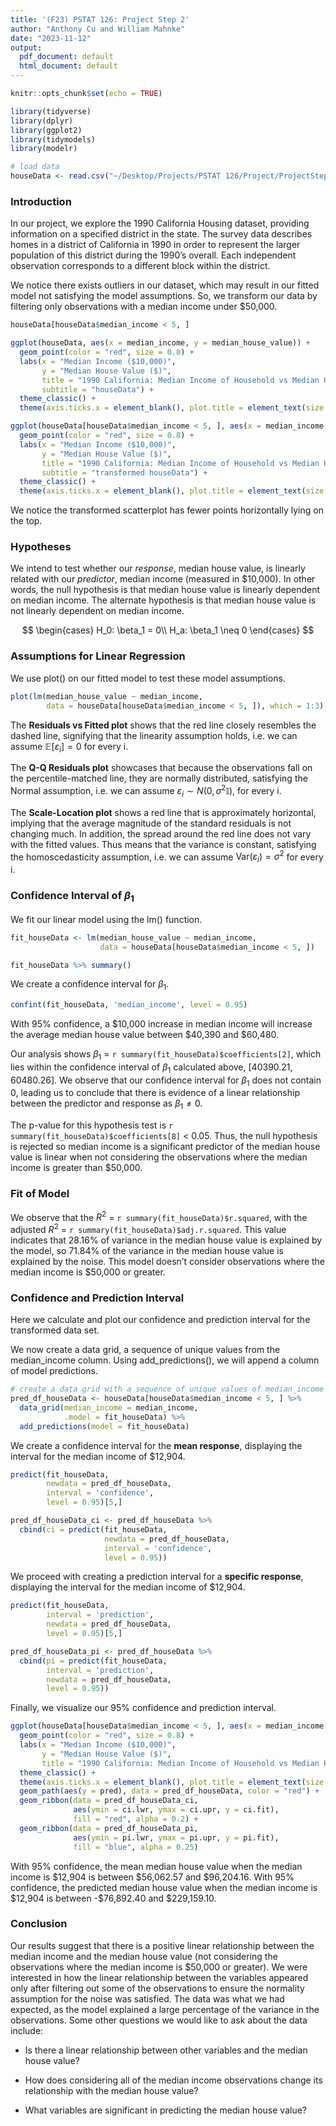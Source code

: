 ```yaml
---
title: '(F23) PSTAT 126: Project Step 2'
author: "Anthony Cu and William Mahnke"
date: "2023-11-12"
output:
  pdf_document: default
  html_document: default
---
```


```r
knitr::opts_chunk$set(echo = TRUE)

library(tidyverse)
library(dplyr)
library(ggplot2)
library(tidymodels)
library(modelr)

# load data 
houseData <- read.csv("~/Desktop/Projects/PSTAT 126/Project/ProjectStep1/houseData.csv")
```

### Introduction
In our project, we explore the 1990 California Housing dataset, providing information on a specified district in the state. The survey data describes homes in a district of California in 1990 in order to represent the larger population of this district during the 1990's overall. Each independent observation corresponds to a different block within the district. 

We notice there exists outliers in our dataset, which may result in our fitted model not satisfying the model assumptions. So, we transform our data by filtering only observations with a median income under \$50,000.

```r
houseData[houseData$median_income < 5, ]
```

```r
ggplot(houseData, aes(x = median_income, y = median_house_value)) +
  geom_point(color = "red", size = 0.8) +
  labs(x = "Median Income ($10,000)",
       y = "Median House Value ($)",
       title = "1990 California: Median Income of Household vs Median House Value",
       subtitle = "houseData") +
  theme_classic() + 
  theme(axis.ticks.x = element_blank(), plot.title = element_text(size = 11)) 

ggplot(houseData[houseData$median_income < 5, ], aes(x = median_income, y = median_house_value)) +
  geom_point(color = "red", size = 0.8) +
  labs(x = "Median Income ($10,000)",
       y = "Median House Value ($)",
       title = "1990 California: Median Income of Household vs Median House Value",
       subtitle = "transformed houseData") +
  theme_classic() + 
  theme(axis.ticks.x = element_blank(), plot.title = element_text(size = 11)) 
```

We notice the transformed scatterplot has fewer points horizontally lying on the top. 

### Hypotheses
We intend to test whether our *response*, median house value, is linearly related with our *predictor*, median income (measured in $10,000). In other words, the null hypothesis is that median house value is linearly dependent on median income. The alternate hypothesis is that median house value is not linearly dependent on median income. 

$$
\begin{cases}
H_0: \beta_1 = 0\\
H_a: \beta_1 \neq 0
\end{cases} 
$$

### Assumptions for Linear Regression
We use plot() on our fitted model to test these model assumptions.  
```r
plot(lm(median_house_value ~ median_income,
        data = houseData[houseData$median_income < 5, ]), which = 1:3)
```

The **Residuals vs Fitted plot** shows that the red line closely resembles the dashed line, signifying that the linearity assumption holds, i.e. we can assume $\mathbb{E}[\varepsilon_i] = 0$ for every i.  

The **Q-Q Residuals plot** showcases that because the observations fall on the percentile-matched line, they are normally distributed, satisfying the Normal assumption, i.e. we can assume $\varepsilon_i \sim N(0, \sigma^2\mathbb{I})$, for every i. 

The **Scale-Location plot** shows a red line that is approximately horizontal, implying that the average magnitude of the standard residuals is not changing much. In addition, the spread around the red line does not vary with the fitted values. Thus means that the variance is constant, satisfying the homoscedasticity assumption, i.e. we can assume $\text{Var}(\varepsilon_i) = \sigma^2$ for every i.

### Confidence Interval of $\beta_1$
We fit our linear model using the lm() function.
```r
fit_houseData <- lm(median_house_value ~ median_income,
                    data = houseData[houseData$median_income < 5, ])
```

```r
fit_houseData %>% summary()
```

We create a confidence interval for $\beta_1$. 
```r
confint(fit_houseData, 'median_income', level = 0.95)
```
With 95% confidence, a $10,000 increase in median income will increase the average median house value between \$40,390 and \$60,480.

Our analysis shows $\beta_1$ = `r summary(fit_houseData)$coefficients[2]`, which lies within the confidence interval of $\beta_1$ calculated above, [40390.21, 60480.26]. We observe that our confidence interval for $\beta_1$ does not contain 0, leading us to conclude that there is evidence of a linear relationship between the predictor and response as $\beta_1 \neq 0$. 

The p-value for this hypothesis test is `r summary(fit_houseData)$coefficients[8]` < 0.05. Thus, the null hypothesis is rejected so median income is a significant predictor of the median house value is linear when not considering the observations where the median income is greater than \$50,000. 

### Fit of Model
We observe that the $R^2$ = `r summary(fit_houseData)$r.squared`, with the adjusted $R^2$ = `r summary(fit_houseData)$adj.r.squared`. This value indicates that 28.16% of variance in the median house value is explained by the model, so 71.84% of the variance in the median house value is explained by the noise. This model doesn’t consider observations where the median income is \$50,000 or greater.

### Confidence and Prediction Interval
Here we calculate and plot our confidence and prediction interval for the transformed data set. 

We now create a data grid, a sequence of unique values from the median_income column. Using add_predictions(), we will append a column of model predictions. 
```r
# create a data grid with a sequence of unique values of median_income
pred_df_houseData <- houseData[houseData$median_income < 5, ] %>%
  data_grid(median_income = median_income, 
            .model = fit_houseData) %>%
  add_predictions(model = fit_houseData)
```

We create a confidence interval for the **mean response**, displaying the interval for the median income of \$12,904. 
```r
predict(fit_houseData, 
        newdata = pred_df_houseData,
        interval = 'confidence', 
        level = 0.95)[5,]

pred_df_houseData_ci <- pred_df_houseData %>%
  cbind(ci = predict(fit_houseData, 
                     newdata = pred_df_houseData,
                     interval = 'confidence', 
                     level = 0.95))
```

We proceed with creating a prediction interval for a **specific response**, displaying the interval for the median income of \$12,904. 
```r
predict(fit_houseData, 
        interval = 'prediction', 
        newdata = pred_df_houseData, 
        level = 0.95)[5,]

pred_df_houseData_pi <- pred_df_houseData %>%
  cbind(pi = predict(fit_houseData, 
        interval = 'prediction', 
        newdata = pred_df_houseData, 
        level = 0.95))
```

Finally, we visualize our 95% confidence and prediction interval. 
```r
ggplot(houseData[houseData$median_income < 5, ], aes(x = median_income, y = median_house_value)) +
  geom_point(color = "red", size = 0.8) +
  labs(x = "Median Income ($10,000)",
       y = "Median House Value ($)",
       title = "1990 California: Median Income of Household vs Median House Value") +
  theme_classic() + 
  theme(axis.ticks.x = element_blank(), plot.title = element_text(size = 11)) +
  geom_path(aes(y = pred), data = pred_df_houseData, color = "red") +
  geom_ribbon(data = pred_df_houseData_ci, 
              aes(ymin = ci.lwr, ymax = ci.upr, y = ci.fit), 
              fill = "red", alpha = 0.2) +
  geom_ribbon(data = pred_df_houseData_pi, 
              aes(ymin = pi.lwr, ymax = pi.upr, y = pi.fit), 
              fill = "blue", alpha = 0.25)
```

With 95% confidence, the mean median house value when the median income is \$12,904 is between \$56,062.57 and \$96,204.16. With 95% confidence, the predicted median house value when the median income is \$12,904 is between -\$76,892.40 and \$229,159.10.

### Conclusion 
Our results suggest that there is a positive linear relationship between the median income and the median house value (not considering the observations where the median income is $50,000 or greater). We were interested in how the linear relationship between the variables appeared only after filtering out some of the observations to ensure the normality assumption for the noise was satisfied. The data was what we had expected, as the model explained a large percentage of the variance in the observations. Some other questions we would like to ask about the data include:

* Is there a linear relationship between other variables and the median house value?

* How does considering all of the median income observations change its relationship with the median house value?

* What variables are significant in predicting the median house value?